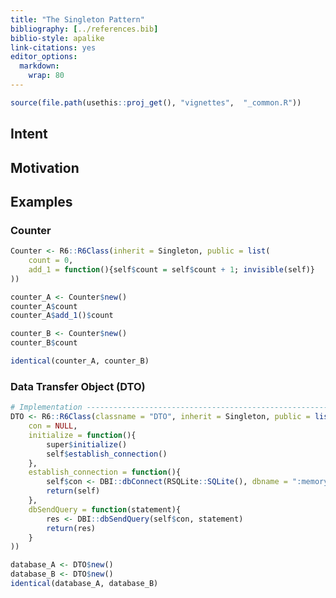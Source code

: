 ---
title: "The Singleton Pattern"
bibliography: [../references.bib]
biblio-style: apalike
link-citations: yes
editor_options: 
  markdown: 
    wrap: 80
---

```{r, include = FALSE}
source(file.path(usethis::proj_get(), "vignettes",  "_common.R"))
```

## Intent

## Motivation

## Examples

### Counter

```{r Singleton-Counter-implementation, echo=TRUE, results='hold'}
Counter <- R6::R6Class(inherit = Singleton, public = list(
    count = 0,
    add_1 = function(){self$count = self$count + 1; invisible(self)}
))
```

```{r Singleton-Counter-instantiation, echo=TRUE, results='markup'}
counter_A <- Counter$new()
counter_A$count
counter_A$add_1()$count

counter_B <- Counter$new()
counter_B$count

identical(counter_A, counter_B)
```

### Data Transfer Object (DTO)

```{r Singleton-DTO-implementation, echo=TRUE, results='hold', eval=FALSE}
# Implementation ----------------------------------------------------------
DTO <- R6::R6Class(classname = "DTO", inherit = Singleton, public = list(
    con = NULL,
    initialize = function(){
        super$initialize()
        self$establish_connection()
    },
    establish_connection = function(){
        self$con <- DBI::dbConnect(RSQLite::SQLite(), dbname = ":memory:")
        return(self)
    },
    dbSendQuery = function(statement){
        res <- DBI::dbSendQuery(self$con, statement)
        return(res)
    }
))
```

```{r Singleton-DTO-instantiation, echo=TRUE, results='markup', eval=FALSE}
database_A <- DTO$new()
database_B <- DTO$new()
identical(database_A, database_B)
```
